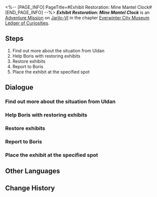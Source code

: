 <%-- [PAGE_INFO]
PageTitle=#Exhibit Restoration: Mine Mantel Clock#
[END_PAGE_INFO] --%>
{{Stub|Dialogue.}}
{{Mission Infobox
|id            = 8001216
|title         = 
|image         = <!--Mission Exhibit Restoration: Mine Mantel Clock.png-->
|type          = Adventure
|event_name    = 
|chapter       = Everwinter City Museum Ledger of Curiosities
|requirements  = 
|summary       = Belobog's History and Culture Museum will be opening soon. Uldan is collecting appropriate exhibits to ensure a successful opening.<br />You have helped Exhibit Restorer Boris restore the mine mantel clock, adding another valuable piece to the museum's collection.
|characters    = Boris; Trailblazer; Uldan
|startLocation = [[Jarilo-VI]] - [[Administrative District]]
|world         = Jarilo-VI
|area          = Administrative District
|prev          = 
|next          = 
|rewards       = 
}}
'''''Exhibit Restoration: Mine Mantel Clock''''' is an [[Adventure Mission]] on [[Jarilo-VI]] in the chapter [[Everwinter City Museum Ledger of Curiosities]].

==Steps==
# Find out more about the situation from Uldan
# Help Boris with restoring exhibits
# Restore exhibits
# Report to Boris
# Place the exhibit at the specified spot

<!--
==Gameplay Notes==

--><!--
==Trial Character==

-->
==Dialogue==
{{Stub Dialogue}}
===Find out more about the situation from Uldan===
{{Mission Description|type=adventure|location=Administrative District|Belobog's History and Culture Museum will be opening soon. Uldan is collecting appropriate exhibits to ensure a successful opening.<br />Boris, the restorer of the museum, seems to be troubled. Go and find him at the restoration room.}}
{{Dialogue Start}}
:{{tx}}
{{Dialogue End}}

===Help Boris with restoring exhibits===
{{Dialogue Start}}
:{{tx}}
{{Dialogue End}}

===Restore exhibits===
{{Dialogue Start}}
:{{tx}}
{{Dialogue End}}

===Report to Boris===
{{Dialogue Start}}
:{{tx}}
{{Dialogue End}}

===Place the exhibit at the specified spot===
{{Dialogue Start}}
:{{tx}}
{{Dialogue End}}

==Other Languages==
{{Other Languages
|en   = Exhibit Restoration: Mine Mantel Clock
|zhs  = 藏品修复•矿区座钟
|zht  = 館藏修復•礦區座鐘
|ja   = 収蔵品修復・鉱区の置時計
|ko   = 소장품 수리•광산구역 탁상시계
|es   = Restauración de objeto: reloj de la mina
|fr   = Restauration de pièce d'exposition&nbsp;: Horloge minière
|ru   = Реставрация экспонатов: Часы из шахты
|th   = ซ่อมแซมวัตถุจัดแสดง: นาฬิกาประจำเหมือง
|vi   = Chỉnh Sửa Vật Sưu Tập - Đồng Hồ Khu Mỏ
|de   = Restauration: Minenuhr
|id   = Perbaikan Koleksi: Jam Area Tambang
|pt   = Restauração de Obras: Relógio da Mina
}}

==Change History==
{{Change History|1.1}}
